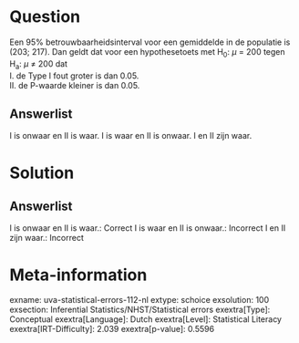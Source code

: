 Question
========

Een 95% betrouwbaarheidsinterval voor een gemiddelde in de populatie is
(203; 217). Dan geldt dat voor een hypothesetoets met H~0~: *μ* = 200
tegen H~a~: *μ* ≠ 200 dat\
I. de Type I fout groter is dan 0.05.\
II. de P-waarde kleiner is dan 0.05.

Answerlist
----------

I is onwaar en II is waar.
I is waar en II is onwaar.
I en II zijn waar.

Solution
========

Answerlist
----------

I is onwaar en II is waar.: Correct
I is waar en II is onwaar.: Incorrect
I en II zijn waar.: Incorrect

Meta-information
================
exname: uva-statistical-errors-112-nl
extype: schoice
exsolution: 100
exsection: Inferential Statistics/NHST/Statistical errors
exextra[Type]: Conceptual
exextra[Language]: Dutch
exextra[Level]: Statistical Literacy
exextra[IRT-Difficulty]: 2.039
exextra[p-value]: 0.5596
